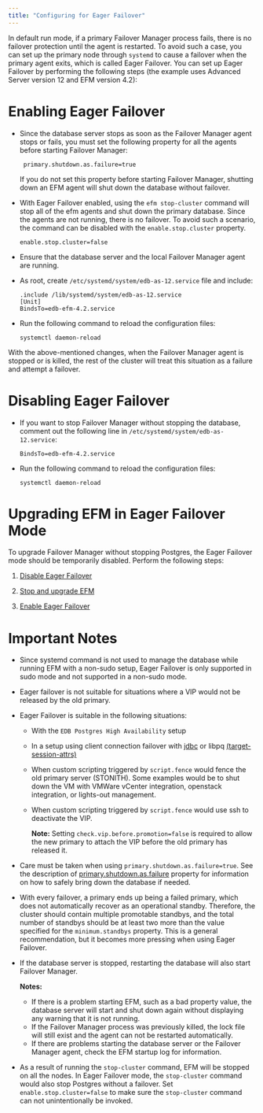 ```yaml
---
title: "Configuring for Eager Failover"
---
```

<div id="configuring_for_eager_failover" class="registered_link"></div>


In default run mode, if a primary Failover Manager process fails, there is no failover protection until the agent is restarted. To avoid such a case, you can set up the primary node through `systemd` to cause a failover when the primary agent exits, which is called Eager Failover. 
You can set up Eager Failover by  performing the following steps (the example uses Advanced Server version 12 and EFM version 4.2):

<div id="enabling_the_eager_failover" class="registered_link"></div>

# Enabling Eager Failover

- Since the database server stops as soon as the Failover Manager agent stops or fails, you must set the following property for all the agents before starting Failover Manager:
   ```text
    primary.shutdown.as.failure=true
    ```

    If you do not set this property before starting Failover Manager, shutting down an EFM agent will shut down the database without failover.
 
- With Eager Failover enabled, using the `efm stop-cluster` command will stop all of the efm agents and shut down the primary database. Since the agents are not running, there is no failover. To avoid such a scenario, the command can be disabled with the `enable.stop.cluster` property.
 
    ```text
    enable.stop.cluster=false
    ```

- Ensure that the database server and the local Failover Manager agent are running.
 
- As root, create `/etc/systemd/system/edb-as-12.service` file and include:
 
    ```text
    .include /lib/systemd/system/edb-as-12.service
    [Unit]
    BindsTo=edb-efm-4.2.service
    ```

- Run the following command to reload the configuration files:
    
    ```text
    systemctl daemon-reload
    ```
    
With the above-mentioned changes, when the Failover Manager agent is stopped or is killed, the rest of the cluster will treat this situation as a failure and attempt a failover.

<div id="disabling_the_eager_failover" class="registered_link"></div>

# Disabling Eager Failover

- If you want to stop Failover Manager without stopping the database, comment out the following line in `/etc/systemd/system/edb-as-12.service`:
    ```text
    BindsTo=edb-efm-4.2.service
    ```
- Run the following command to reload the configuration files:
    ```text
    systemctl daemon-reload
    ```

# Upgrading EFM in Eager Failover Mode

To upgrade Failover Manager without stopping Postgres, the Eager Failover mode should be temporarily disabled. Perform the following steps:

1. [Disable Eager Failover](#disabling_the_eager_failover) 
 
2. [Stop and upgrade EFM](12_upgrading_existing_cluster/#upgrading_existing_cluster)

3. [Enable Eager Failover](#enabling_the_eager_failover)

# Important Notes

- Since systemd command is not used to manage the database while running EFM with a non-sudo setup,  Eager Failover is only supported in sudo mode and not supported in a non-sudo mode.

- Eager failover is not suitable for situations where a VIP would not be released by the old primary. 

- Eager Failover is suitable in the following situations:

  - With the `EDB Postgres High Availability` setup
  - In a setup using client connection failover with [jdbc](https://jdbc.postgresql.org/documentation/head/connect.html#connection-failover) or libpq [(target-session-attrs)](https://www.postgresql.org/docs/current/libpq-connect.html#LIBPQ-PARAMKEYWORDS)
  - When custom scripting triggered by `script.fence` would fence the old primary server (STONITH). Some examples would be to shut down the VM with VMWare vCenter integration, openstack integration, or lights-out management. 
  - When custom scripting triggered by `script.fence` would use ssh to deactivate the VIP.

    **Note:** 
    Setting `check.vip.before.promotion=false` is required to allow the new primary to attach the VIP before the old primary has released it.  

- Care must be taken when using `primary.shutdown.as.failure=true`. See the description of [primary.shutdown.as.failure](01_cluster_properties/#primary_shutdown_as_failure) property for information on how to safely bring down the database if needed.

- With every failover, a primary ends up being a failed primary, which does not automatically recover as an operational standby. Therefore, the cluster should contain multiple promotable standbys, and the total number of standbys should be at least two more than the value specified for the `minimum.standbys` property. This is a general recommendation, but it becomes more pressing when using Eager Failover.
- If the database server is stopped, restarting the database will also start Failover Manager. 
    
    **Notes:**
    - If there is a problem starting EFM, such as a bad property value, the database server will start and shut down again without displaying any warning that it is not running.
    - If the Failover Manager process was previously killed, the lock file will still exist and the agent can not be restarted automatically.
    - If there are problems starting the database server or the Failover Manager agent, check the EFM startup log for information.

- As a result of running the `stop-cluster` command, EFM will be stopped on all the nodes.  In Eager Failover mode, the  `stop-cluster` command would also stop Postgres without a failover. Set `enable.stop.cluster=false` to make sure the `stop-cluster` command can not unintentionally be invoked. 
 
